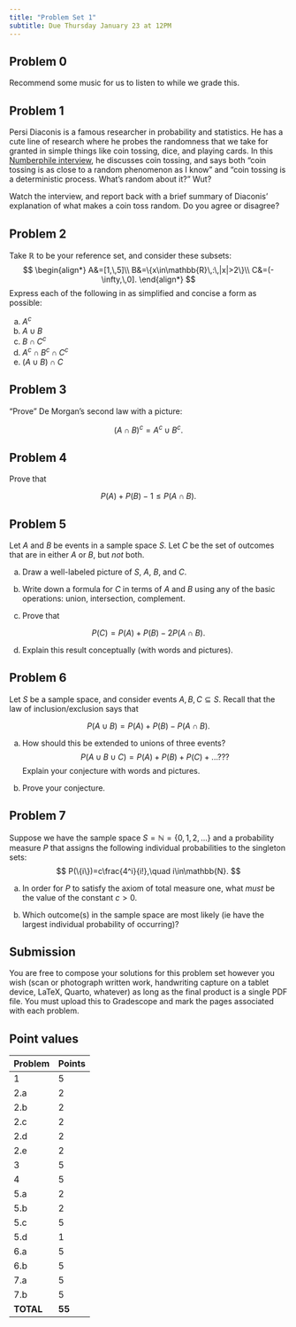 ```yaml
---
title: "Problem Set 1"
subtitle: Due Thursday January 23 at 12PM
---
```


## Problem 0

Recommend some music for us to listen to while we grade this.

## Problem 1

Persi Diaconis is a famous researcher in probability and statistics. He has a cute line of research where he probes the randomness that we take for granted in simple things like coin tossing, dice, and playing cards. In this [Numberphile interview](https://youtu.be/AYnJv68T3MM), he discusses coin tossing, and says both "coin tossing is as close to a random phenomenon as I know" and "coin tossing is a deterministic process. What's random about it?" Wut?

Watch the interview, and report back with a brief summary of Diaconis' explanation of what makes a coin toss random. Do you agree or disagree?

## Problem 2

Take $\mathbb{R}$ to be your reference set, and consider these subsets: $$
\begin{align*}
A&=[1,\,5]\\
B&=\{x\in\mathbb{R}\,:\,|x|>2\}\\
C&=(-\infty,\,0].
\end{align*}
$$ Express each of the following in as simplified and concise a form as possible:

a.  $A^c$
b.  $A \cup B$
c.  $B \cap C^c$
d.  $A^c \cap B^c \cap C^c$
e.  $(A \cup B) \cap C$

## Problem 3

"Prove" De Morgan's second law with a picture:

$$
(A\cap B)^{c}=A^{c}\cup B^{c}.
$$

## Problem 4

Prove that

$$
P(A)+P(B)-1\leq P(A\cap B).
$$

## Problem 5

Let $A$ and $B$ be events in a sample space $S$. Let $C$ be the set of outcomes that are in either $A$ or $B$, but *not* both.

a.  Draw a well-labeled picture of $S$, $A$, $B$, and $C$.

b.  Write down a formula for $C$ in terms of $A$ and $B$ using any of the basic operations: union, intersection, complement.

c.  Prove that

$$
P(C)=P(A)+P(B)-2P(A\cap B).
$$

d.  Explain this result conceptually (with words and pictures).

## Problem 6

Let $S$ be a sample space, and consider events $A,\, B,\, C\subseteq S$. Recall that the law of inclusion/exclusion says that

$$
P(A\cup B)=P(A)+P(B)-P(A\cap B).
$$

a.  How should this be extended to unions of three events? $$
    P(A\cup B\cup C)=P(A)+P(B)+P(C)+...{???}
    $$ Explain your conjecture with words and pictures.

b.  Prove your conjecture.

## Problem 7

Suppose we have the sample space $S=\mathbb{N}=\{0,\,1,\,2,\,...\}$ and a probability measure $P$ that assigns the following individual probabilities to the singleton sets: $$
P(\{i\})=c\frac{4^i}{i!},\quad i\in\mathbb{N}.
$$

a.  In order for $P$ to satisfy the axiom of total measure one, what *must* be the value of the constant $c>0$.

b.  Which outcome(s) in the sample space are most likely (ie have the largest individual probability of occurring)?

## Submission

You are free to compose your solutions for this problem set however you wish (scan or photograph written work, handwriting capture on a tablet device, LaTeX, Quarto, whatever) as long as the final product is a single PDF file. You must upload this to Gradescope and mark the pages associated with each problem.

## Point values

| Problem  | Points |
|----------|--------|
| 1        | 5      |
| 2.a      | 2      |
| 2.b      | 2      |
| 2.c      | 2      |
| 2.d      | 2      |
| 2.e      | 2      |
| 3        | 5      |
| 4        | 5      |
| 5.a      | 2      |
| 5.b      | 2      |
| 5.c      | 5      |
| 5.d      | 1      |
| 6.a      | 5      |
| 6.b      | 5      |
| 7.a      | 5      |
| 7.b      | 5      |
|**TOTAL** | **55** |
